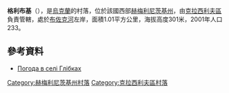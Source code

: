 {{coord|49|36|22|N|26|43|17|E|scale:100000|display=title}}

'''格利布基'''（{{lang-uk|Глібки}}），是[[烏克蘭|烏克蘭]]的村落，位於該國西部[[赫梅利尼茨基州|赫梅利尼茨基州]]，由[[克拉西利夫區|克拉西利夫區]]負責管轄，處於[[布佐克河|布佐克河]]左岸，面積1.01平方公里，海拔高度301米，2001年人口233。

==參考資料==
*[http://weather.in.ua/ua/hmel'nickaja/5230 Погода в селі Глібках] {{Wayback|url=http://weather.in.ua/ua/hmel%27nickaja/5230 |date=20200318083948 }}

{{DEFAULTSORT:Глібки}}
[[Category:赫梅利尼茨基州村落|Category:赫梅利尼茨基州村落]]
[[Category:克拉西利夫區村落|Category:克拉西利夫區村落]]


{{Khmelnytskyi-geo-stub}}